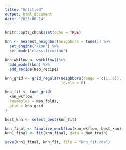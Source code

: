 ```yaml
---
title: "Untitled"
output: html_document
date: "2023-06-14"
---
```


```r
knitr::opts_chunk$set(echo = TRUE)
```

```r
knn <- nearest_neighbor(neighbors = tune()) %>% 
  set_engine("kknn") %>%
  set_mode("classification")

knn_wkflow <- workflow()%>%
  add_model(knn) %>%
  add_recipe(Neo_recipe)

knn_grid <- grid_regular(neighbors(range = c(1, 8)),
                         levels = 8)

knn_fit <- tune_grid(
  knn_wkflow,
  resamples = Neo_folds, 
  grid = knn_grid
)

best_knn <- select_best(knn_fit)

knn_final <- finalize_workflow(knn_wkflow, best_knn)
knn1_final <- fit(knn_final, data = Neo_train)

save(knn1_final, knn_fit, file = "knn_fit.rda")
```

